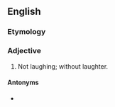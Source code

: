 ==English==

===Etymology===
{{suffix|laughter|less|lang=en}}

===Adjective===
{{en-adj|?}}

# Not laughing; without laughter.

====Antonyms====
* {{l/en|laughterful}}